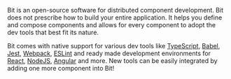 
<!-- Every independent component built, compounds in value and becomes an asset
for the developer, the team and the entire organization and can be used for the definition and development of new products.  -->

<WhatIsBitSmall components={bitComponent} />

<!-- **As a developer, imagine having a single mini-repository for each of your components, and a dev experience that makes the development of them seamless together.**
As an architect, imagine having your entire software architecture built from service-oriented components, sorted and controlled on a single architectural graph, it is like scaling
Microservices for everything. As a designer, think of composing a design out of symbols, each symbol is independent and reusable.
 -->

Bit is an open-source software for distributed component development.
Bit does not prescribe how to build your entire application. It helps you define and compose components and allows for every component to adopt the dev tools that best fit its nature.

<!-- A React component might be compiled, tested and sometimes even deployed with a different composition of tools than a backend-service component, or a generic function. -->

Bit comes with native support for various dev tools like [TypeScript](/tools/typescript), [Babel](/tools/babel), [Jest](/tools/jest), [Webpack](/tools/webpack), [ESLint](/tools/eslint) and
ready made development environments for [React](/frameworks/react), [NodeJS](/frameworks/node), [Angular](/envs/angular) and more. New tools can be easily integrated by
adding one more component into Bit!

<!-- Building in components promotes good software design practices like single responsibility principle, separation of concerns and encapsulation. It helps drive symmetry between
product requirements, architecture and the organization structure allowing development to scale to more teams owning specific product responsibilities.
 -->

